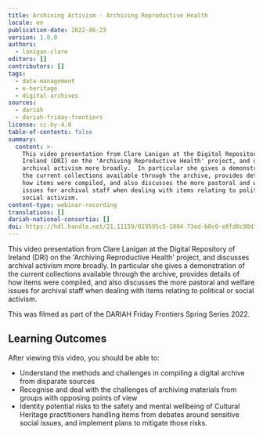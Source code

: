 ```yaml
---
title: Archiving Activism - Archiving Reproductive Health
locale: en
publication-date: 2022-06-23
version: 1.0.0
authors:
  - lanigan-clare
editors: []
contributors: []
tags:
  - data-management
  - e-heritage
  - digital-archives
sources:
  - dariah
  - dariah-friday-frontiers
license: cc-by-4.0
table-of-contents: false
summary:
  content: >-
    This video presentation from Clare Lanigan at the Digital Repository of
    Ireland (DRI) on the 'Archiving Reproductive Health' project, and discusses
    archival activism more broadly.  In particular she gives a demonstration of
    the current collections available through the archive, provides details of
    how items were compiled, and also discusses the more pastoral and welfare
    issues for archival staff when dealing with items relating to political or
    social activism.
content-type: webinar-recording
translations: []
dariah-national-consortia: []
doi: https://hdl.handle.net/21.11159/019595c5-1004-73ed-b0c0-e8fd8c90d174
---
```

This video presentation from Clare Lanigan at the Digital Repository of Ireland (DRI) on the 'Archiving Reproductive Health' project, and discusses archival activism more broadly.  In particular she gives a demonstration of the current collections available through the archive, provides details of how items were compiled, and also discusses the more pastoral and welfare issues for archival staff when dealing with items relating to political or social activism.

This was filmed as part of the DARIAH Friday Frontiers Spring Series 2022.

## Learning Outcomes

After viewing this video, you should be able to:

* Understand the methods and challenges in compiling a digital archive from disparate sources
* Recognise and deal with the challenges of archiving materials from groups with opposing points of view
* Identity potential risks to the safety and mental wellbeing of Cultural Heritage practitioners handling items from debates around sensitive social issues, and implement plans to mitigate those risks.

<VideoCard provider="youtube" id="1h8UWcK-IMw" title="Archiving Activism" subtitle="Click here to view" src="/assets/content/assets/en/resources/hosted/archiving-activism-archiving-reproductive-health/dri-archiving-activism-thumbnail.png" />

